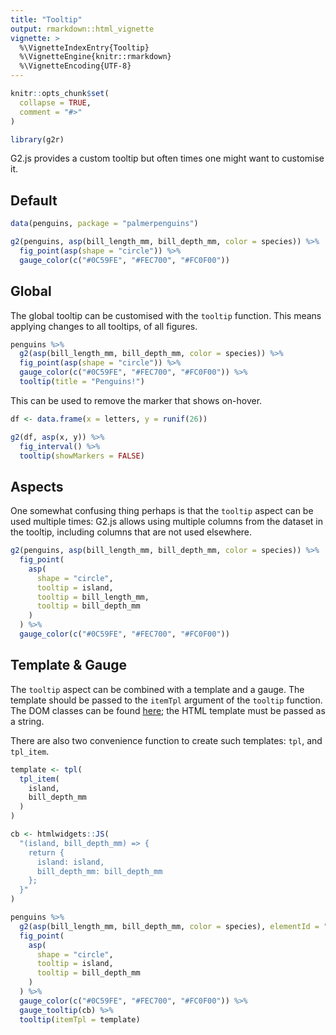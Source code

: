 ```yaml
---
title: "Tooltip"
output: rmarkdown::html_vignette
vignette: >
  %\VignetteIndexEntry{Tooltip}
  %\VignetteEngine{knitr::rmarkdown}
  %\VignetteEncoding{UTF-8}
---
```


```r
knitr::opts_chunk$set(
  collapse = TRUE,
  comment = "#>"
)

library(g2r)
```

G2.js provides a custom tooltip but often times one might want to customise it.

## Default

```r
data(penguins, package = "palmerpenguins") 

g2(penguins, asp(bill_length_mm, bill_depth_mm, color = species)) %>% 
  fig_point(asp(shape = "circle")) %>% 
  gauge_color(c("#0C59FE", "#FEC700", "#FC0F00"))
```

## Global

The global tooltip can be customised with the `tooltip` function. This means applying changes to all tooltips, of all figures.

```r
penguins %>% 
  g2(asp(bill_length_mm, bill_depth_mm, color = species)) %>% 
  fig_point(asp(shape = "circle")) %>% 
  gauge_color(c("#0C59FE", "#FEC700", "#FC0F00")) %>% 
  tooltip(title = "Penguins!")
```

This can be used to remove the marker that shows on-hover.

```r
df <- data.frame(x = letters, y = runif(26))

g2(df, asp(x, y)) %>% 
  fig_interval() %>% 
  tooltip(showMarkers = FALSE)
```

## Aspects

One somewhat confusing thing perhaps is that the `tooltip` aspect can be used multiple times: G2.js allows using multiple columns from the dataset in the tooltip, including columns that are not used elsewhere.

```r
g2(penguins, asp(bill_length_mm, bill_depth_mm, color = species)) %>% 
  fig_point(
    asp(
      shape = "circle", 
      tooltip = island,
      tooltip = bill_length_mm,
      tooltip = bill_depth_mm
    )
  ) %>% 
  gauge_color(c("#0C59FE", "#FEC700", "#FC0F00"))
```

## Template & Gauge

The `tooltip` aspect can be combined with a template and a gauge. The template should be passed to the `itemTpl` argument of the `tooltip` function. The DOM classes can be found [here](https://g2.antv.vision/en/docs/api/general/tooltip); the HTML template must be passed as a string.

There are also two convenience function to create such templates: `tpl`, and `tpl_item`.

```r
template <- tpl(
  tpl_item(
    island,
    bill_depth_mm
  )
)

cb <- htmlwidgets::JS(
  "(island, bill_depth_mm) => {
    return {
      island: island,
      bill_depth_mm: bill_depth_mm
    };
  }"
)

penguins %>% 
  g2(asp(bill_length_mm, bill_depth_mm, color = species), elementId = "x") %>% 
  fig_point(
    asp(
      shape = "circle",
      tooltip = island,
      tooltip = bill_depth_mm
    )
  ) %>% 
  gauge_color(c("#0C59FE", "#FEC700", "#FC0F00")) %>% 
  gauge_tooltip(cb) %>% 
  tooltip(itemTpl = template)
```
